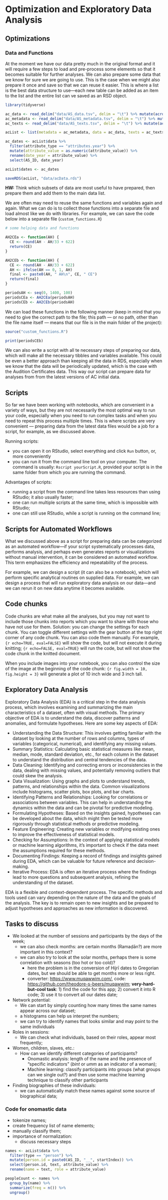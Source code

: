 # Optimization and Exploratory Data Analysis

## Optimizations

### Data and Functions

At the moment we have our data pretty much in the original format and it will require a few steps to load and pre-process some elements so that it becomes suitable for further analyses. We can also prepare some data that we know for sure we are going to use. This is the case when we might also prepare it once and save so that we can reuse it easier. This is where a list is the best data structure to use---each new table can be added as an item to the list and the entire list can ve saved as an RSD object.

```r

library(tidyverse)

ac_data <- read_delim("data/AS_data.tsv", delim = "\t") %>% mutate(across(where(is.character), trimws))
ac_metadata <- read_delim("data/AS_metadata.tsv", delim = "\t") %>% mutate(across(where(is.character), trimws))
ac_texts <- read_delim("data/AS_texts.tsv", delim = "\t") %>% mutate(across(where(is.character), trimws))

acList <- list(metadata = ac_metadata, data = ac_data, texts = ac_texts)

ac_dates <- acList$data %>%
  filter(attribute_type == "attributes.year") %>%
  mutate(attribute_value = as.numeric(attribute_value)) %>%
  rename(date_year = attribute_value) %>%
  select(AS_ID, date_year)

acList$dates <- ac_dates

saveRDS(acList, "data/acData.rds")

```

**HW:** Think which subsets of data are most useful to have prepared, then prepare them and add them to the main data list.


We are often may need to reuse the same functions and variables again and again. What we can do is to collect those functions into a separate file and load almost like we do with libraries. For example, we can save the code below into a separate file (`custom_functions.R`)


```r
# some helping data and functions

AH2CEa <- function(AH) {
  CE <- round(AH - AH/33 + 622)
  return(CE)
}

AH2CEb <- function(AH) {
  CE <- round(AH - AH/33 + 622)
  AH <- ifelse(AH == 0, 1, AH)
  final <- paste0(AH, " AH\n", CE, " CE")
  return(final)
}

periodsAH <- seq(0, 1400, 100)
periodsCEa <- AH2CEa(periodsAH)
periodsCEb <- AH2CEb(periodsAH)
```

We can load these functions in the following manner (keep in mind that you need to give the correct path to the file; this path --- or no path, other than the file name itself --- means that our file is in the main folder of the project):

```r
source("custom_functions.R")

print(periodsCEb)
```

We can also write a script with all te necessary steps of preparing our data, which will make all the necessary tibbles and variables available. This could be even a better approach than keeping all the data in RDS, especially when we know that the data will be periodically updated, which is the case with the Audition Certificates data. This way our script can prepare data for analyses from from the latest versions of AC initial data.

## Scripts

So far we have been working with notebooks, which are convenient in a variety of ways, but they are not necessarily the most optimal way to run your code, especially when you need to run complex tasks and when you need to repeat this process multiple times. This is where scripts are very convenient --- preparing data from the latest data files would be a job for a script, for example, as we discussed above.

Running scripts:

- you can open it on RStudio, select everything and click `Run` button, or, more conveniently
- you can run it from the command line tool on your computer. The command is usually: `Rscript yourScript.R`, provided your script is in the same folder from which you are running the command.

Advantages of scripts:

- running a script from the command line takes less resources than using RStudio; it also usually faster;
- one can run multiple scripts at the same time, which is impossible with RStudio;
- one can still use RStudio, while a script is running on the command line;

## Scripts for Automated Workflows

What we discussed above as a script for preparing data can be categorized as an automated workflow---if your script systematically processes data, performs analysis, and perhaps even generates reports or visualizations without manual intervention, it can be considered an automated workflow. This term emphasizes the efficiency and repeatability of the process.

For example, we can design a script (it can also be a notebook), which will perform specific analytical routines on supplied data. For example, we can design a process that will run exploratory data analysis on our data---and we can rerun it on new data anytime it becomes available.

## Code chunks

Code chunks are what make all the analyses, but you may not want to include those chunks into reports which you want to share with those who have not use for them. Solution: you can change the settings for each chunk. You can toggle different settings with the gear button at the top right corner of any code chunk. You can also code them manually. For example, `{r echo=TRUE, eval=FALSE}` will show the code, but will not execute it during knitting; `{r echo=FALSE, eval=TRUE}` will run the code, but will not show the code chunk in the knitted document.

When you include images into your notebook, you can also control the size of the image at the beginning of the code chunk: `{r fig.width = 10, fig.height = 3}` will generate a plot of 10 inch wide and 3 inch tall.


## Exploratory Data Analysis

Exploratory Data Analysis (EDA) is a critical step in the data analysis process, which involves examining and summarizing the main characteristics of a dataset, often with visual methods. The primary objective of EDA is to understand the data, discover patterns and anomalies, and formulate hypotheses. Here are some key aspects of EDA:

- Understanding the Data Structure: This involves getting familiar with the dataset by looking at the number of rows and columns, types of variables (categorical, numerical), and identifying any missing values.
- Summary Statistics: Calculating basic statistical measures like mean, median, mode, standard deviation, etc., for each column in the dataset to understand the distribution and central tendencies of the data.
- Data Cleaning: Identifying and correcting errors or inconsistencies in the data, dealing with missing values, and potentially removing outliers that could skew the analysis.
- Data Visualization: Using graphs and plots to understand trends, patterns, and relationships within the data. Common visualizations include histograms, scatter plots, box plots, and bar charts.
- Identifying Patterns and Relationships: Looking for correlations or associations between variables. This can help in understanding the dynamics within the data and can be pivotal for predictive modeling.
- Formulating Hypotheses: Based on the insights gained, hypotheses can be developed about the data, which might then be tested more rigorously through statistical methods or predictive modeling.
- Feature Engineering: Creating new variables or modifying existing ones to improve the effectiveness of statistical models.
- Checking for Assumptions: In the context of applying statistical models or machine learning algorithms, it's important to check if the data meet the assumptions required for these methods.
- Documenting Findings: Keeping a record of findings and insights gained during EDA, which can be valuable for future reference and decision-making.
- Iterative Process: EDA is often an iterative process where the findings lead to more questions and subsequent analysis, refining the understanding of the dataset.

EDA is a flexible and context-dependent process. The specific methods and tools used can vary depending on the nature of the data and the goals of the analysis. The key is to remain open to new insights and be prepared to adjust hypotheses and approaches as new information is discovered.

## Tasks to discuss

- We looked at the number of sessions and participants by the days of the week;
  - we can also check months: are certain months (Ramaḍān?) are more important in this context?
  - we can also try to look at the solar months, perhaps there is some correlation with seasons (too hot or too cold)?
    - here the problem is in the conversion of Hijrī dates to Gregorian dates, but we should be able to get months more or less right.
    - converter: <https://www.muqawwim.com/>, code: <https://github.com/theodore-s-beers/muqawwim>; **very-hard-but-cool task**: 1) find the code for this app; 2) convert it into R code; 3) use it to convert all our dates date;

- Network potential:
  - We can start by simply counting how many times the same names appear across our dataset;
  - a histograms can help us interpret the numbers;
  - we can try to identify names that looks similar and may point to the same individuals

- Roles in sessions:
  - We can check what individuals, based on their roles, appear most frequently;

- Women, children, slaves, etc.:
  - How can we identify different categories of participants?
    - Onomastic analysis: length of the name and the presence of “specific indicators” (*bint* or *umm* as an indicator of a woman);
    - Machine learning: classify participants into groups (what groups can we single out?) and then use some machine learning technique to classify other participants
  
- Finding biographies of these individuals:
  - we can automatically match these names against some source of biographical data;

### Code for onomastic data

- tokenize names;
- create frequency list of name elements;
- manually classify them;
- importance of normalization:
  - discuss necessary steps


```r

names <- acList$data %>%
  filter(type == "person") %>%
  mutate(person.id = paste0(AS_ID, "__", startIndex)) %>%
  select(person.id, text, attribute_value) %>%
  rename(name = text, role = attribute_value)

peopleCount <- names %>%
  group_by(name) %>%
  summarize(freq = n()) %>%
  ungroup()

```







